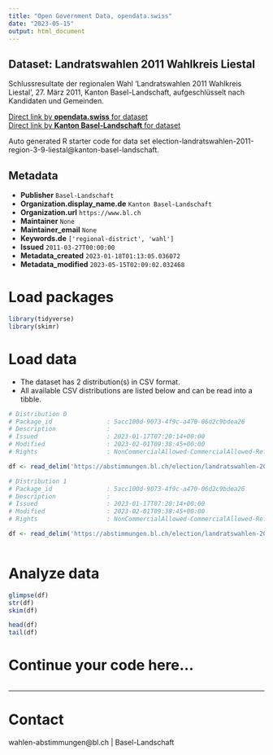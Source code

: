 ```yaml
---
title: "Open Government Data, opendata.swiss"
date: "2023-05-15"
output: html_document
---
```


## Dataset: Landratswahlen 2011 Wahlkreis Liestal

Schlussresultate der regionalen Wahl 'Landratswahlen 2011 Wahlkreis Liestal', 27. März 2011, Kanton Basel-Landschaft, aufgeschlüsselt nach Kandidaten und Gemeinden.

[Direct link by **opendata.swiss** for dataset](https://opendata.swiss/de/dataset/landratswahlen-2011-wahlkreis-liestal)<br>
[Direct link by **Kanton Basel-Landschaft** for dataset](https://abstimmungen.bl.ch/election/landratswahlen-2011-region-3-9-liestal/data)

Auto generated R starter code for data set election-landratswahlen-2011-region-3-9-liestal@kanton-basel-landschaft.

## Metadata

- **Publisher** `Basel-Landschaft`
- **Organization.display_name.de** `Kanton Basel-Landschaft`
- **Organization.url** `https://www.bl.ch`
- **Maintainer** `None`
- **Maintainer_email** `None`
- **Keywords.de** `['regional-district', 'wahl']`
- **Issued** `2011-03-27T00:00:00`
- **Metadata_created** `2023-01-18T01:13:05.036072`
- **Metadata_modified** `2023-05-15T02:09:02.032468`


# Load packages

```r

library(tidyverse)
library(skimr)

```

# Load data

-   The dataset has 2 distribution(s) in CSV format.
-   All available CSV distributions are listed below and can be read into a tibble.

```r

# Distribution 0
# Package_id               : 5acc100d-9073-4f9c-a470-06d2c9bdea26
# Description              : 
# Issued                   : 2023-01-17T07:20:14+00:00
# Modified                 : 2023-02-01T09:38:45+00:00
# Rights                   : NonCommercialAllowed-CommercialAllowed-ReferenceRequired

df <- read_delim('https://abstimmungen.bl.ch/election/landratswahlen-2011-region-3-9-liestal/data-parties-csv')

# Distribution 1
# Package_id               : 5acc100d-9073-4f9c-a470-06d2c9bdea26
# Description              : 
# Issued                   : 2023-01-17T07:20:14+00:00
# Modified                 : 2023-02-01T09:38:45+00:00
# Rights                   : NonCommercialAllowed-CommercialAllowed-ReferenceRequired

df <- read_delim('https://abstimmungen.bl.ch/election/landratswahlen-2011-region-3-9-liestal/data-csv')



```

# Analyze data

```r

glimpse(df)
str(df)
skim(df)

head(df)
tail(df)

```

# Continue your code here...

```r

```

------------------------------------------------------------------------

# Contact

wahlen-abstimmungen@bl.ch | Basel-Landschaft

